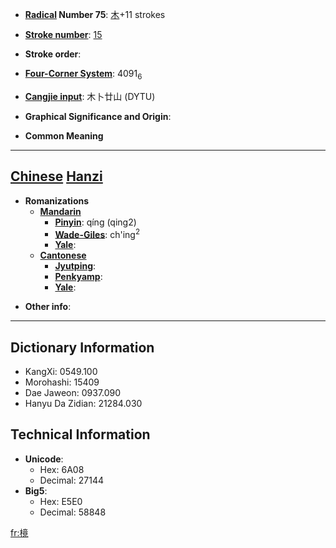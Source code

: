 * '''[[Wiktionary:Chinese radical index| Radical]] Number 75''': [[Wiktionary:Chinese radical index 木|木]]+11 strokes

* '''[[Wiktionary:Chinese total strokes index|Stroke number]]''': [[Wiktionary:Chinese total strokes index 15|15]]

* '''Stroke order''': 

* '''[[Wiktionary:Chinese four corner index|Four-Corner System]]''': 4091<sub>6</sub>

* '''[[Wiktionary:Chinese Cangjie index|Cangjie input]]''': 木卜廿山 (DYTU)

* '''Graphical Significance and Origin''': 

* '''Common Meaning'''

----

== [[Chinese]] [[Hanzi]] ==

* '''Romanizations'''
** '''[[Mandarin]]'''
*** '''[[Pinyin]]''': qíng (qing2)
*** '''[[Wade-Giles]]''': ch'ing<sup>2</sup>
*** '''[[Yale]]''': 
** '''[[Cantonese]]'''
*** '''[[Jyutping]]''':
*** '''[[Penkyamp]]''': 
*** '''[[Yale]]''': 

* '''Other info''': 

----

== Dictionary Information ==

* KangXi: 0549.100
* Morohashi: 15409
* Dae Jaweon: 0937.090
* Hanyu Da Zidian: 21284.030

== Technical Information ==

* '''Unicode''':
** Hex: 6A08
** Decimal: 27144
* '''Big5''':
** Hex: E5E0
** Decimal: 58848

[[fr:樈]]
